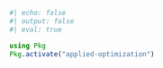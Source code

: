 ```julia
#| echo: false
#| output: false
#| eval: true

using Pkg
Pkg.activate("applied-optimization")
```